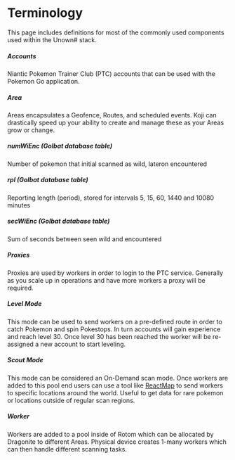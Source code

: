 
# Terminology

This page includes definitions for most of the commonly used components used within the Unown# stack.

##### Accounts

Niantic Pokemon Trainer Club (PTC) accounts that can be used with the Pokemon Go application.

##### Area

Areas encapsulates a Geofence, Routes, and scheduled events. Koji can drastically speed up your ability to create and manage these as your Areas grow or change.

##### numWiEnc (Golbat database table)

Number of pokemon that initial scanned as wild, lateron encountered

##### rpl (Golbat database table)

Reporting length (period), stored for intervals 5, 15, 60, 1440 and 10080 minutes

##### secWiEnc (Golbat database table)

Sum of seconds between seen wild and encountered

##### Proxies

Proxies are used by workers in order to login to the PTC service. Generally as you scale up in operations and have more workers a proxy will be required.

##### Level Mode

This mode can be used to send workers on a pre-defined route in order to catch Pokemon and spin Pokestops. In turn accounts will gain experience and reach level 30. Once level 30 has been reached the worker will be re-assigned a new account to start leveling.

##### Scout Mode

This mode can be considered an On-Demand scan mode. Once workers are added to this pool end users can use a tool like [ReactMap](./other/third-party) to send workers to specific locations around the world. Useful to get data for rare pokemon or locations outside of regular scan regions.

##### Worker

Workers are added to a pool inside of Rotom which can be allocated by Dragonite to different Areas. Physical device creates 1-many workers which can then handle different scanning tasks.
